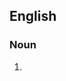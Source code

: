 {{also|réconciliations}}

==English==

===Noun===
{{head|en|noun form}}

# {{plural of|reconciliation|lang=en}}